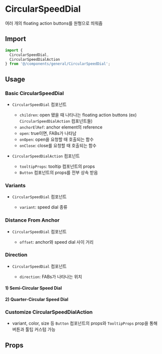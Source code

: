 
<Meta of={CircularSpeedDialStories} />

# CircularSpeedDial

여러 개의 floating action buttons를 원형으로 띄워줌

## Import

```js
import {
  CircularSpeedDial,
  CircularSpeedDialAction
} from '@/components/general/CircularSpeedDial';
```

## Usage

### Basic CircularSpeedDial

- `CircularSpeedDial` 컴포넌트

  - `children`: open 됐을 때 나타나는 floating action buttons (ex) `CircularSpeedDialAction` 컴포넌트들)
  - `anchorElRef`: anchor element의 reference
  - `open`: true이면, FABs가 나타남
  - `onOpen`: open을 요청할 때 호출되는 함수
  - `onClose`: close를 요청할 때 호출되는 함수

- `CircularSpeedDialAction` 컴포넌트

  - `tooltipProps`: tooltip 컴포넌트의 props
  - `Button` 컴포넌트의 props를 전부 상속 받음

<Canvas of={CircularSpeedDialStories.BasicCircularSpeedDial} />

### Variants

- `CircularSpeedDial` 컴포넌트

  - `variant`: speed dial 종류

<Canvas of={CircularSpeedDialStories.Variants} />

### Distance From Anchor

- `CircularSpeedDial` 컴포넌트

  - `offset`: anchor와 speed dial 사이 거리

<Canvas of={CircularSpeedDialStories.DistanceFromAnchor} />

### Direction

- `CircularSpeedDial` 컴포넌트

  - `direction`: FABs가 나타나는 위치

#### 1) Semi-Circular Speed Dial

<Canvas of={CircularSpeedDialStories.SemiCircularDirection} />

#### 2) Quarter-Circular Speed Dial

<Canvas of={CircularSpeedDialStories.QuarterCircularDirection} />

### Customize CircularSpeedDialAction

- variant, color, size 등 `Button` 컴포넌트의 props와 `TooltipProps` prop을 통해 버튼과 툴팁 커스텀 가능

<Canvas of={CircularSpeedDialStories.CustomizeCircularSpeedDialAction} />

## Props

<ArgTypes of={CircularSpeedDialStories} sort="alpha" />
